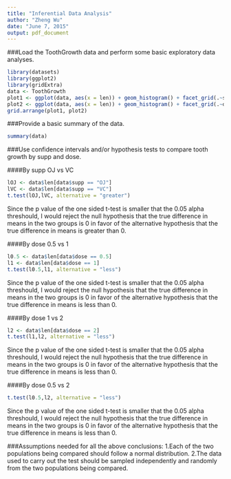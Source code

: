 ```yaml
---
title: "Inferential Data Analysis"
author: "Zheng Wu"
date: "June 7, 2015"
output: pdf_document
---
```


###Load the ToothGrowth data and perform some basic exploratory data analyses.
```r
library(datasets)
library(ggplot2)
library(gridExtra)
data <- ToothGrowth
plot1 <- ggplot(data, aes(x = len)) + geom_histogram() + facet_grid(.~supp) + labs(title = "Histogram of len by supp")
plot2 <- ggplot(data, aes(x = len)) + geom_histogram() + facet_grid(.~dose) + labs(title = "Histogram of len by dose")
grid.arrange(plot1, plot2)
```

###Provide a basic summary of the data.
```r
summary(data)
```
###Use confidence intervals and/or hypothesis tests to compare tooth growth by supp and dose.

####By supp OJ vs VC
```r
lOJ <- data$len[data$supp == "OJ"]
lVC <- data$len[data$supp == "VC"]
t.test(lOJ,lVC, alternative = "greater")
```
Since the p value of the one sided t-test is smaller that the 0.05 alpha threshould, I would reject the null hypothesis that the true difference in means in the two groups is 0 in favor of the alternative hypothesis that the true difference in means is greater than 0.

####By dose 0.5 vs 1
```r
l0.5 <- data$len[data$dose == 0.5]
l1 <- data$len[data$dose == 1]
t.test(l0.5,l1, alternative = "less")
```
Since the p value of the one sided t-test is smaller that the 0.05 alpha threshould, I would reject the null hypothesis that the true difference in means in the two groups is 0 in favor of the alternative hypothesis that the true difference in means is less than 0.

####By dose 1 vs 2
```r
l2 <- data$len[data$dose == 2]
t.test(l1,l2, alternative = "less")
```
Since the p value of the one sided t-test is smaller that the 0.05 alpha threshould, I would reject the null hypothesis that the true difference in means in the two groups is 0 in favor of the alternative hypothesis that the true difference in means is less than 0.

####By dose 0.5 vs 2
```r
t.test(l0.5,l2, alternative = "less")
```
Since the p value of the one sided t-test is smaller that the 0.05 alpha threshould, I would reject the null hypothesis that the true difference in means in the two groups is 0 in favor of the alternative hypothesis that the true difference in means is less than 0.

###Assumptions needed for all the above conclusions:
1.Each of the two populations being compared should follow a normal distribution.
2.The data used to carry out the test should be sampled independently and randomly from the two populations being compared.